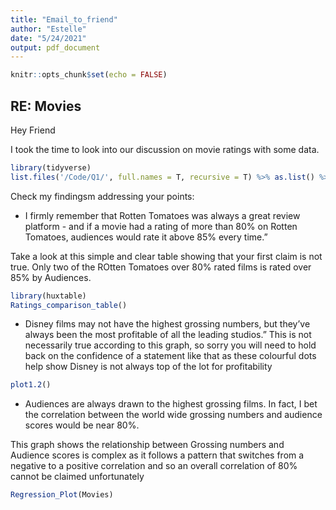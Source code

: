 ```yaml
---
title: "Email_to_friend"
author: "Estelle"
date: "5/24/2021"
output: pdf_document
---
```


```r
knitr::opts_chunk$set(echo = FALSE)
```

## RE: Movies

Hey Friend 

I took the time to look into our discussion on movie ratings with some data.
```r
library(tidyverse)
list.files('/Code/Q1/', full.names = T, recursive = T) %>% as.list() %>% walk(~source(.))

```


Check my findingsm addressing your points:

* I firmly remember that Rotten Tomatoes was always a great review platform - and if a
movie had a rating of more than 80% on Rotten Tomatoes, audiences would rate it above
85% every time."

Take a look at this simple and clear table showing that your first claim is not true. Only two of the ROtten Tomatoes over 80% rated films is rated over 85% by Audiences.
```r
library(huxtable)
Ratings_comparison_table()
```

* Disney films may not have the highest grossing numbers, but they’ve always been the
most profitable of all the leading studios."
This is not necessarily true according to this graph, so sorry you will need to hold back on the confidence of a statement like that as these colourful dots help show Disney is not always top of the lot for profitability
```r
plot1.2()
```


* Audiences are always drawn to the highest grossing films. In fact, I bet the correlation
between the world wide grossing numbers and audience scores would be near 80%.

This graph shows the relationship between Grossing numbers and Audience scores is complex as it follows a pattern that switches from a negative to a positive correlation and so an overall correlation of 80% cannot be claimed unfortunately

```r
Regression_Plot(Movies)
```

